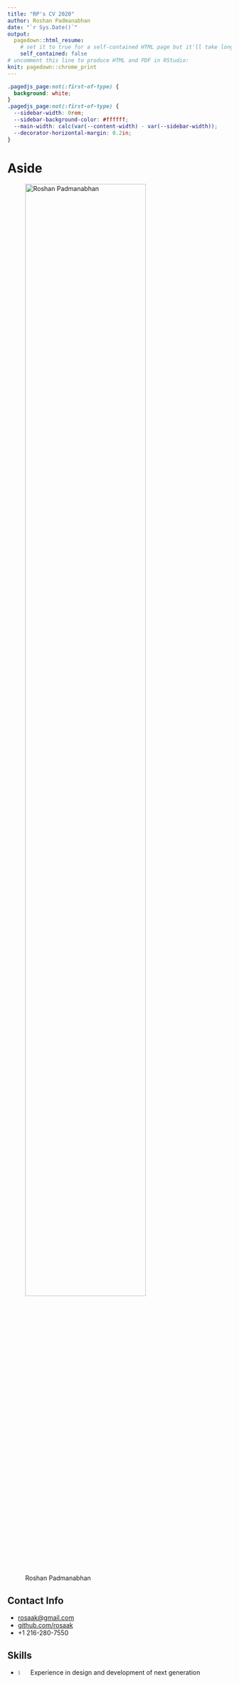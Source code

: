 ```yaml
---
title: "RP's CV 2020"
author: Roshan Padmanabhan
date: "`r Sys.Date()`"
output:
  pagedown::html_resume:
    # set it to true for a self-contained HTML page but it'll take longer to render
    self_contained: false
# uncomment this line to produce HTML and PDF in RStudio:
knit: pagedown::chrome_print
---
```


```css
.pagedjs_page:not(:first-of-type) {
  background: white;
}
.pagedjs_page:not(:first-of-type) {
  --sidebar-width: 0rem;
  --sidebar-background-color: #ffffff;
  --main-width: calc(var(--content-width) - var(--sidebar-width));
  --decorator-horizontal-margin: 0.2in;
}
```

# Aside

![Roshan Padmanabhan](https://avatars2.githubusercontent.com/u/5837033?s=400&v=4){width="80%"}

## Contact Info {#contact}

-   <i class="fa fa-envelope"></i> [rosaak\@gmail.com](mailto:rosaak@gmail.com){.email}
-   <i class="fa fa-github"></i> [github.com/rosaak](https://github.com/rosaak)
-   <i class="fa fa-phone"></i> +1 216-280-7550

## Skills {#skills}

-   ![](dot.svg){width="5%"} Experience in design and development of next generation sequencing (NGS) data processing pipelines

-   ![](dot.svg){width="5%"} Experience in analyzing Metagenomics, Transcriptomics, Epigenomics datasets

-   ![](dot.svg){width="5%"} Experience in multi-omics integration

-   ![](dot.svg){width="5%"} Experience in statistical analysis, machine learning

-   ![](dot.svg){width="5%"} Proficient in R, Bash and Python

-   ![](dot.svg){width="5%"} Good communication skills and a track record of successful collaborations with cross-functional teams

# Main

## Babu Roshan Padmanabhan {#title}

***Senior Bioinformatics Scientist***<br> *Trailhead Biosystems Inc.*<br> *10000 Ceder Ave, Cleveland Ohio 44106*<br>

<hr>

## Employment {data-icon="address-book"}

### Senior Bioinformatics Scientist

Trailhead Biosystems Inc.

Cleveland, Ohio

2022-

o Experimental design, Analyzing transcriptomics data, Building pipelines/ workflows, Databases, and Apps for storing, retrieving, analyzing, and visualizing various omics datasets.

### Bioinformatics Scientist

University Hospitals

Cleveland, Ohio

2020-2021

<strong>Accomplishments:<br></strong> o Integrated ChIP-Seq, ATAC-Seq and RNA-Seq data to understand role of Krüppel-like family of transcription factors in vascular endothelial biology.<br> o Involved in project related to chromatin dynamics during pollution and aging, analyzed time series analysis of RNA-Seq and ChIPseq datasets.<br> o Developed downstream analysis pipeline to analyze HiC data and built visualization pipeline and deployed it on linode server.<br> o Managed more than 10 epigenomic, transcriptomis and single-cell transcriptomics projects.

### Postdoctoral Bioinformatics Fellow

Cleveland Clinic

Cleveland, Ohio

2016-2020

<strong>Accomplishments:<br></strong> o Used machine learning and genomic approaches to understand the role of microbiome in cancer.<br> o Identified highly correlated multi-omic signatures between metabolomics and microbial datasets.<br> o Worked on microbial associations in patients with autism spectrum disorder, vasculitis, and breast cancer.<br> o Utilized ChIP-Seq and RNA-Seq methods to analyze the role of PTEN in transcription.<br> o GermLine variant analysis of Children, Adolescents, and Young Adults (C-AYA) with SolidTumor.<br>

### Bioinformatics Engineer

Institut des Maladies Métaboliques et Cardiovasculaires

Toulouse, France

2015 -- 2016

<strong>Accomplishments:<br></strong> o Developed pipelines for Metagenomic (16s Amplicon as well as Shotgun) and Bulk RNASeq datasets.<br> o Analyzed several Metagenomic datasets.<br> o Applied machine learning algorithms and Network analysis on clinical and metagenomic datasets.<br>

### Senior Research Fellow

Hyderabad Central University

Hyderabad, India

2006 -- 2011

<strong>Accomplishments:<br></strong> o Poster presentation accepted in the European Conference on Computational Biology at Ghent, Belgium, 2010.<br> o Learned embryonic stem cell culture techniques

### Bioinformatician

Jawaharlal Nehru Centre for Advanced Scientific Research

Bangalore, India

2004 -- 2006

<strong>Accomplishments:<br></strong> o Assembled, Annotated and did comparative genomics of several HIV genomes.<br> o Developed lab website.<br>

## Education {data-icon="graduation-cap" consise="TRUE"}

### Ph.D.

Aix-Marseille University

Marseilles, France

2011-2014

### Advanced Post Graduate Diploma in Bioinformatics

Jawaharlal Nehru University

New Delhi, India

2003-2004

### M.Sc. in Marine Biotechnology

Goa University

Goa, India

2000-2002

### B.Sc. in Biotechnology

Kerala University

Kerala, India

1997-2000

<hr>

## Honors and Seminars / Workshops Attended

### Artificial Intelligence in Oncology : Advancements and Policy

Case Western Reserve University

Cleveland, OH

2019

### International PTEN Symposium

From Patient-Centered Research to Clinical Care

Cleveland, OH

2019

### Galaxy Training

Galaxy Community Conference

Oslo, Norway

2013

### 3-days workshop on Scientific Writing Practice

Aix-Marseille University

Marseille, France

2013

### EMBO Workshop

Center for Cellular and Molecular Biology

Hyderabad, India

2006

### Molecular evolution, structure and functional divergence of Lipoxygenase gene family in vertebrate - [Poster Presentation](http://eccb.iscb.org/2010/index.php/proceedings/posters/115-comparative-genomics-phylogeny-and-evolution/index.html#_Toc269742405)

9th European Conference on Computational Biology

Ghent, Belgium

2010

### National workshop on Bioinformatics: Principles, Algorithms and Tools

C-DIT and TBGRI

Kerala, India

2002

### National Eligibility Test (NET) for Junior Research Fellowship (JRF)

The Council of Scientific & Industrial Research (CSIR) and University Grants Commission

India

2001,2004

<hr>

## Domain Specific Knowledge {data-icon="dna"}

### Programming Related

N/A

N/A

-   R
-   Python
-   Perl
-   JavaScript / HTML / CSS
-   Bash, Awk, Sed
-   DataBase: MySQL, SQLite, Mongodb
-   Web: Django, Dash (plotly), Shiny, Streamlit
-   Linux Administration
-   Experience working in HPC, Docker, Snakemake, Jupyter Notebook
-   Experience working in Cloud - AWS and Azure

### Proficient in

N/A

N/A

-   Data wrangling and visualization : pandas, numpy, dplyr, ggplot2, matplotlib and seaborn
-   Machine Learning libraries : scikit-learn, caret, randomforest, xgboost, t-sne
-   Bioconductor libraries for NGS : Rsamtools, Rsubreads, DESeq2, edger, phyloseq, maftools, limma
-   Analysis of Next Generation Sequence Data
-   Microbial whole genome assembly
-   Variant detection related [GATK, maftools, XHMM]
-   Transcriptomics [STAR,Kallisto,Sleuth,DESeq2]
-   ChIPSeq / ATAC-Seq [macs2, HOMER, diffbind, bicycle]
-   Amplicon and Shotgun Metagenomics, Metabolomics and Pan-genomics [Qiime, Micca, mothur, MOCAT, Kraken, mixOmics]
-   Integrative systems biology
-   Setting up and maintaining local database for Handling NGS Data, Galaxy local server etc.

<hr>

## Software, Databases and Data Analysis {data-icon="laptop"}

### Data Analysis

-   Comprehensive germline genomic profiles of children, adolescents and young adults with solid tumors. [github link](https://github.com/rosaak/germline_caya_solidtumor_analysis)

N/A

2019

### Data Visualization

-   Sankey Plots Visualization showing drug--target network analysis in children, adolescents, and young adults (C-AYA) with solid tumors [github link](https://github.com/rosaak/CAYA_Sankey_Daigrams)

N/A

2019

### MAGI

-   A pipeline for whole genome comparison. [github link](https://github.com/rosaak/magi/wiki)

N/A

2016

### ARG-ANNOT (Antibiotic Resistance Gene-ANNOTation)

-   A database to discover antibiotic resistance genes in bacterial genomes. [link](https://www.mediterranee-infection.com/acces-ressources/base-de-donnees/arg-annot-2/)

N/A

2013

<hr>

## Professional service {data-icon="pen-alt"}

### Reviewer for journals

N/A

N/A

-   New Microbes and New Infections (Elsevier)
-   Scientific Reports (Nature)
-   Journal of Applied Microbiology
-   Letters in Applied Microbiology
-   Cancer Research (AACR)
-   Review Editor in Cancer Genetics and Oncogenomics (Frontiers)

## Extra curricular {data-icon="chalkboard-teacher"}

### Passionate about

N/A

N/A

-   Photography
-   Sketching
-   Data Visualization
-   Online Learning

<hr>

## Publications {data-icon="file"}

### **Transcription factors KLF15 and PPARδ cooperatively orchestrate genome-wide regulation of lipid metabolism in skeletal muscle**

Journal of Biological Chemistry., Volume 298, Issue 6, June 2022 [PMID: 35413288](https://pubmed.ncbi.nlm.nih.gov/35413288/)

N/A

2022

Liyan Fan, David R Sweet, Erica K Fan, Domenick A Prosdocimo, Annmarie Madera, Zhen Jiang, **Roshan Padmanabhan**, Saptarsi M Haldar, Vinesh Vinayachandran, Mukesh K Jain

### **Microbiome dysbiosis and epigenetic modulations in lung cancer: From pathogenesis to therapy**

Seminars in Cancer Biology., 2021 Jul 15 [PMID: 34273520](https://pubmed.ncbi.nlm.nih.gov/34273520/)

N/A

2021

Khan Faizan Haider, Bhat Basharat Ahmad, Sheikh Bashir Ahmad, Tariq Lubna, **Padmanabhan Roshan**, Verma Jay Prakash, Shukla Amritesh Chandra, Dowlati Afshin, Abbas Ata

### The effect of oral Metronidazole on the vaginal microbiome of patients with recurrent bacterial vaginosis: A pilot investigational study

*Human Microbiome Journal.,* Volume 20, June 2021, 100081[DOI](https://doi.org/10.1016/j.humic.2021.100081)

N/A

2021

Oluwatosin Goje, Elizabeth O Shay, Metabel Markwei, **Roshan Padmanabhan**, Charis Eng

### Germline EGFR variants are over-represented in adolescents and young adults (AYA) with adrenocortical carcinoma

*Human Molecular Genetics.*, 2020 Dec 16, ddaa268 [PMID: 33326033](https://pubmed.ncbi.nlm.nih.gov/33326033/)

N/A

2020

Sara Akhavanfard, Lamis Yehia, **Roshan Padmanabhan**, Jordan P. Reynolds, Ying Ni and Charis Eng

### Exposure to Air Pollution Disrupts Circadian Rhythm through Alterations in Chromatin Dynamics

*iScience.*, Volume 23, Issue 11, 101728 [PMID: 33241196](https://pubmed.ncbi.nlm.nih.gov/33241196/)

N/A

2020

Rengasamy Palanivel, Vinesh Vinayachandran, Shyam Biswal, Jeffrey A.Deiuliis, **Roshan, Padmanabhan**, Bongsoo Park, Roopesh SinghGangwar, Jared C.Durieux, Elaine AnnEbreo Cara, Lopa Das, Graham Bevan, Zahi A.Fayad, Ahmed Tawakol, Mukesh K.Jain, Sujata Rao, Sanjay Rajagopalan

### Metabolic stress regulates genome-wide transcription in a PTEN-dependent manner

*Human Molecular Genetics.*, 2020, Vol. 29, No. 16 [PMID: 32744308](https://pubmed.ncbi.nlm.nih.gov/32744308/)

N/A

2020

Ata Abbas, **Roshan Padmanabhan**, Charis Eng

### Bacteriome and mycobiome and bacteriome-mycobiome interactions in head and neck squamous cell carcinoma

*Oncotarget.* 2020 Jun 23; 11(25): 2375-2386. [PMID: 32637029](https://pubmed.ncbi.nlm.nih.gov/32637029/)

N/A

2020

Elizabeth Shay, Naseer Sangwan, **Roshan Padmanabhan**, Scott Lundy, Brian Burkey, and Charis Eng

### Comprehensive germline genomic profiles of children, adolescents and young adults with solid tumors.

*Nature Communications.* 2020 May 5; 11(1):2206. [PMID: 32371905](https://pubmed.ncbi.nlm.nih.gov/32371905/)

N/A

2020

Sara Akhavanfard, **Roshan Padmanabhan**, Lamis Yehia, Feixiong Cheng, Charis Eng.

### Copy Number Variation and Clinical Outcomes in Patients with Germline PTEN Mutations.

*JAMA Network Open.* 2020;3(1):e1920415. [PMID: 32003824](https://pubmed.ncbi.nlm.nih.gov/32003824/)

N/A

2020

Lamis Yehia, Marilyn Seyfi, Lisa-Marie Niestroj, **Roshan Padmanabhan**, Ying Ni, Thomas Frazier, Dennis Lal, Charis Eng.

### Resveratrol-mediated glycemic regulation is blunted by curcumin and is associated to modulation of gut microbiota.

*The Journal of Nutritional Biochemistry.* 2019 Oct;72:108218 [PMID: 31473511](https://pubmed.ncbi.nlm.nih.gov/31473511/)

N/A

2019

Navin Sreng, Serge Champion, Jean-Charles Martin, Saber Khelaifia, Jeffrey E Christensen, **Roshan Padmanabhan**, Vincent Azalbert, Vincent Blasco-Baque, Pascale Loubieres, Laurent Pechere, Jean-François Landrier, Rémy Burcelin, Eric Sérée.

### PTEN modulates gene transcription by redistributing genome-wide RNA polymerase II occupancy.

*Hum Mol Genet.* 2019 Sep 1;28(17):2826-2834. [PMID: 31127935](https://pubmed.ncbi.nlm.nih.gov/31127935/)

N/A

2019

Ata Abbas, **Roshan Padmanabhan**, Todd Romigh, Charis Eng.

### Microbiomes of Inflammatory Thoracic Aortic Aneurysms Due to Giant Cell Arteritis and Clinically Isolated Aortitis Differ From Those of Non-Inflammatory Aneurysms.

*Pathogens and Immunity.* 2019 Mar 15;4(1):105-123. [PMID: 30993253](https://pubmed.ncbi.nlm.nih.gov/30993253/)

N/A

2019

Getz TM\*, Hoffman GS\*, **Padmanabhan R**, Villa-Forte A, Funchain P, Roselli EE, Blackstone E, Johnston D, Petterson G, Soltesz, Svensson LG, Calabrese LH, Clifford AH, Eng C.

### The Microbiome of Temporal Arteries.

*Pathogens and Immunity.* 2019;4(1):61-78. [PMID: 30993251](https://pubmed.ncbi.nlm.nih.gov/30993251/)

N/A

2019

Hoffman GS, Getz TM, **Padmanabhan R**, Villa-Forte A, Clifford AH, Funchain P, Sankunny M, Perry JD, Blandford A, Kosmorsky G, Lystad L, Calabrese LH, Eng C.

### Microbiome in PTEN hamartoma tumor syndrome.

*Endocr Relat Cancer.* 2017, [PMID: 29233840](https://pubmed.ncbi.nlm.nih.gov/29233840/)

N/A

2019

Victoria Byrd, Ted M Getz, **Roshan Padmanabhan**, Hans Arora and Charis Eng.

### Transfer of dysbiotic gut microbiota has beneficial effects on host liver metabolism.

*Mol Syst Biol.* 2017 Mar 16;13(3):921, [PMID: 28302863](https://pubmed.ncbi.nlm.nih.gov/28302863/)

N/A

2017

Simon Nicolas, Vincent Blasco‐Baque, Audren Fournel, Jerome Gilleron, Pascale Klopp, Aurelie Waget, Franck Ceppo, Alysson Marlin, **Roshan Padmanabhan**, Jason Siacovoni, François Tercé, Patrice D Cani, Jean‐François Tanti, Remy Burcelin, Claude Knauf, Mireille Cormont, Matteo Serino.

### Microbial Culturomics to Map Halophilic Bacterium in Human Gut: Genome Sequence and Description of Oceanobacillus Jeddahense sp. nov.

*OMICS*, 2016, 20 (4), 248-258. [PMID: 27093109](https://pubmed.ncbi.nlm.nih.gov/27093109/)

N/A

2016

Saber Khelaifia, Jean-Christophe Lagier, Fehmida Bibi, Esam Ibraheem Azhar, Olivier Croce, **Roshan Padmanabhan**, Asif Ahmad Jiman-Fatani, Muhammad Yasir, Catherine Robert, Claudia Andrieu, Pierre-Edouard Fournier, Didier Raoult.

### Periodontal dysbiosis linked to periodontitis is associated with cardiometabolic adaptation to high-fat diet in mice.

*Am J Physiol Gastrointest Liver Physiol.* 2016,1;310(11). [PMID: 27033119](https://pubmed.ncbi.nlm.nih.gov/27033119/)

N/A

2016

Maxime Branchereau, François Reichardt, Pascale Loubieres, Pauline Marck, Aurélie Waget, Vincent Azalbert, André Colom, **Roshan Padmanabhan**, Jason Iacovoni, Anaïs Giry, François Tercé, Christophe Heymes, Remy Burcelin, Matteo Serino, Vincent Blasco-Baque.

### Genome sequence and description of Pantoea septica strain FF5.

*Stand Genomic Sci.* 2015; 10: 103. [PMID: 26568786](https://pubmed.ncbi.nlm.nih.gov/26568786/)

N/A

2015

Cheikh Ibrahima Lo, **Roshan Padhmanabhan**, Oleg Mediannikov, Thi Tien Nguyen, Didier Raoult, Pierre-Edouard Fournier, and Florence Fenollar.

### High-quality genome sequence and description of Bacillus dielmoensis strain FF4(T) sp. nov.

*Stand Genomic Sci.* 2015 22; 10:41. [PMID: 26221422](https://pubmed.ncbi.nlm.nih.gov/26221422/)

N/A

2015

Cheikh Ibrahima Lo, **Roshan Padhmanabhan**, Oleg Mediannikov, Jérôme Terras, Catherine Robert, Ngor Faye, Didier Raoult, Pierre-Edouard Fournier, and Florence Fenollar.

### Noncontiguous finished genome sequence and description of Necropsobacter massiliensis sp. nov.

*New Microbes New Infect.* 2015 Nov; 8: 41-- 50. [PMID: 26587237](https://pubmed.ncbi.nlm.nih.gov/26587237/)

N/A

2015

C.I. Lo, **R. Padhamanabhan**, B. Fall, B. Sambe-Ba, O. Mediannikov, T.-T. Nguyen, E. Prudent, N. Faye, Wade, D. Raoult, P.-E. Fournier, and F. Fenollar.

### ARG-ANNOT (Antibiotic Resistance Gene-ANNOTation), a new bioinformatic tool to discover antibiotic resistance genes in bacterial genomes.

*Antimicrob Agents Chemother*, 2014;58(1):212-20. [PMID: 24145532](https://pubmed.ncbi.nlm.nih.gov/24145532/)

N/A

2014

Gupta SK, **Padmanabhan BR**, Diene SM, Lopez- Rojas R, Kempf M, Landraud L, Rolain JM.

### Genome Sequence of Borrelia crocidurae Strain 03-02, a Clinical Isolate from Senegal.

*Genome Announc.* 2014 Nov 6;2(6):e01150-14. [PMID: 25377717](https://pubmed.ncbi.nlm.nih.gov/25377717/)

N/A

2014

Aurélien Fotso Fotso, Oleg Mediannikov, **Roshan Padmanabhan**, Catherine Robert, Pierre-Edouard Fournier, Didier Raoult, Michel Drancourt.

### High quality draft genome sequence and description of Occidentia massiliensis gen. nov., sp. nov., a new member of the family Rickettsiaceae.

*Stand Genomic Sci.* 2014 Dec 8;9:9. [PMID: 25780502](https://pubmed.ncbi.nlm.nih.gov/25780502/)

N/A

2014

Oleg Mediannikov, Thi-Thien Nguyen, Lesley Bell-Sakyi, **Roshan Padmanabhan**, Pierre-Edouard Fournier, and Didier Raoult.

### Genome sequence and description of Corynebacterium ihumii sp. nov.

*Stand. Genomic Sci.* 2014 Mar 15;9(3):1128-43. [PMID: 25197488](https://pubmed.ncbi.nlm.nih.gov/25197488/)

N/A

2014

**Roshan Padmanabhan**, Grégory Dubourg, Jean-Christophe Lagier, Carine Couderc, Caroline Michelle, Didier Raoult, Pierre- Edouard Fournier.

### Non-contiguous finished genome sequence and description of Collinsella massiliensis sp. nov.

*Stand. Genomic Sci.* 2014 Mar 15;9(3):1144-58. [PMID: 25197489](https://pubmed.ncbi.nlm.nih.gov/25197489/)

N/A

2014

**Roshan Padhmanabhan**, Gregory Dubourg, Jean-Christophe Lagier, Thi-Thien Nguyen, Carine Couderc, Morgane Rossi-Tamisier, Aurelia Caputo, Didier Raoult, Pierre-Edouard Fournier.

### Draft Genome Sequence of Necropsobacter rosorum Strain P709T

*Genome Announc.* 2014 Oct 9;2(5):e00913-14. [PMID: 25301642](https://pubmed.ncbi.nlm.nih.gov/25301642/)

N/A

2014

**Roshan Padmanabhan**, Catherine Robert, Florence Fenollar, Didier Raoulta, Pierre-Edouard Fournier.

### Non-contiguous-finished genome sequence and description of Paenibacillus gorillae sp. nov.

*Stand. Genomic Sci.* 2014 Mar 15;9(3):1031-45 [PMID: 25197481](https://pubmed.ncbi.nlm.nih.gov/25197481/)

N/A

2014

Mamadou Bhoy e Keita, **Roshan Padhmanabhan**, Aurelia Caputo, Catherine Robert, Eric Delaporte, Didier Raoult, Pierre-Edouard Fournier, Fadi Bittar.

### A polyphasic strategy incorporating genomic data for the taxonomic description of novel bacterial species. [Review]

*Int J Syst Evol Microbiol.* 2014 Feb; 64(Pt 2):384-391 [PMID: 24505076](https://pubmed.ncbi.nlm.nih.gov/24505076/)

N/A

2014

Dhamodharan Ramasamy, Ajay Kumar Mishra, Jean-Christophe Lagier, **Roshan Padhmanabhan**, Morgane Rossi, Erwin Sentausa, Didier Raoult and Pierre-Edouard Fournier.

### Non-contiguous-finished genome sequence and description of Gorillabacterium massiliensis gen. nov, sp. nov., a new member of the Family Paenibacillaceae.

*Stand. Genomic Sci.* 2014 Mar 15;9(3):807-20. [PMID: 25197465](https://pubmed.ncbi.nlm.nih.gov/25197465/)

N/A

2014

Mamadou Bhoye Keita, **Roshan Padhmanabhan**, Aurelia Caputo, Catherine Robert, Eric Delaporte, Didier Raoult, Pierre-Edouard Fournier, Fadi Bittar.

### Genomics and Metagenomics in Medical Microbiology. [Review]

*Journal of Microbiological Methods* 2013 Dec;95(3):415-24 [PMID: 24200711](https://pubmed.ncbi.nlm.nih.gov/24200711/)

N/A

2013

**Roshan Padmanabhan**, Ajay Kumar Mishra, Didier Raoult, Pierre-Edouard Fournier.

### Non-contiguous finished genome sequence and description of Megasphaera massiliensis sp. nov

*Stand. Genomic Sci.* 2013 Aug 7;8(3):525-38. [PMID: 24501636](https://pubmed.ncbi.nlm.nih.gov/24501636/)

N/A

2013

**Roshan Padmanabhan**, Jean-Christophe Lagier, Nicole Prisca Makaya Dangui, Caroline Michelle, Carine Couderc, Didier Raoult, Pierre-Edouard Fournier.

### Non-contiguous finished genome sequence and description of Clostridium dakarense sp. nov

*Stand. Genomic Sci.* 2013 Sep 30;9(1):14-27. [PMID: 24501642](https://pubmed.ncbi.nlm.nih.gov/24501642/)

N/A

2013

Cheikh Ibrahima Lo, Ajay Kumar Mishra, **Roshan Padhmanabhan**, Bissoume Samb, Ba, Amy Gassama Sow, Catherine Robert, Carine Couderc, Ngor Faye, Didier Raoult, Pierre-Edouard Fournier, Florence Fenollar.

### Exceptional molecular and coreceptor-requirement properties of molecular clones isolated from an Human Immunodeficiency Virus Type-1 subtype C infection.

*Retrovirology* 2008 Mar 7;5:25. [PMID: 18328091](https://pubmed.ncbi.nlm.nih.gov/18328091/)

N/A

2008

Dash P K, Siddappa N B, Mangaiarkarasi A, Mahendarkar A, **Roshan P B**, Anand K K, Mahadevan A, Shankar S K, Satishchandra P, Prasad V R, Ranga U.

<hr>
